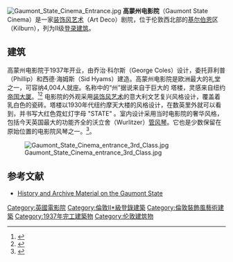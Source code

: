 [[File:Gaumont_State_Cinema_Entrance.jpg|thumb]]
'''高蒙州电影院'''（Gaumont State Cinema）是一家[[装饰风艺术|装饰风艺术]]（Art Deco）剧院，位于伦敦西北部的[[基尔伯恩|基尔伯恩]]区（Kilburn），列为II级[[登录建筑|登录建筑]]。

==建筑==
高蒙州电影院于1937年开业，由乔治·科尔斯（George Coles）设计，委托菲利普（Phillip）和西德·海姆斯（Sid Hyams）建造。高蒙州电影院是欧洲最大的礼堂之一，可容纳4,004人就座。名称中的“州”据说来自于巨大的{{convert|120|ft|m}} 塔楼，灵感来自纽约[[帝国大厦|帝国大厦]]。<ref>{{cite book|last=Eyles|first=Allen|title=Gaumont British Cinemas|publisher=Cinema Theatre Association|year=1996|isbn=0-85170-519-7}}</ref><ref name="Theatres Trust">{{cite web|url=http://www.theatrestrust.org.uk/resources/theatres/show/2051-gaumont-state|title=Gaumont State|work=The Theatres Trust|accessdate=2009-04-06|archive-date=2017-01-05|archive-url=https://web.archive.org/web/20170105180844/http://www.theatrestrust.org.uk/resources/theatres/show/2051-gaumont-state|dead-url=no}}</ref> 电影院的外观采用[[装饰风艺术|装饰风艺术]]的意大利文艺复兴风格设计，覆盖着乳白色的瓷砖。塔楼以1930年代纽约摩天大楼的风格设计，在数英里外就可以看到，并书写大红色霓虹灯字母 "STATE" 。室内设计采用当时电影院的奢华风格，包括今天英国最大的功能齐全的沃立舍（Wurlitzer）[[管风琴|管风琴]]。它也是少数保留在原始位置的电影院风琴之一。<ref name="gaumont">{{cite web|url = http://www.brent-heritage.co.uk/gaumont.htm|title = The Gaumont State Cinema|accessdate = 2007-11-10|author = Juliette Soester, Willesden Local History Society|date = September 2000|work = Brent Heritage (note that the title of this reference is incorrect, the organ is not the largest Wurlitzer in Britain)|archive-date = 2021-02-10|archive-url = https://web.archive.org/web/20210210200747/http://www.brent-heritage.co.uk/gaumont.htm|dead-url = yes}}</ref>。

[[File:Gaumont_State_Cinema_entrance_3rd_Class.jpg|thumb]]

==参考文献==
{{Reflist}}
{{Coord|51.54130|-0.19757|region:GB_type:landmark|display=title}}
* [http://www.arthurlloyd.co.uk/KilburnTheatres.htm#gaumont History and Archive Material on the Gaumont State] {{Wayback|url=http://www.arthurlloyd.co.uk/KilburnTheatres.htm#gaumont |date=20150201010629 }}
[[Category:英國電影院|Category:英國電影院]]
[[Category:倫敦II*級登錄建築|Category:倫敦II*級登錄建築]]
[[Category:倫敦裝飾風藝術建築|Category:倫敦裝飾風藝術建築]]
[[Category:1937年完工建築物|Category:1937年完工建築物]]
[[Category:伦敦建筑物|Category:伦敦建筑物]]
